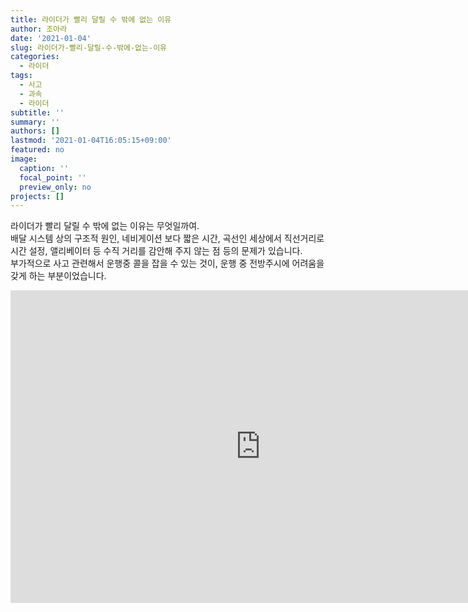 ```yaml
---
title: 라이더가 빨리 달릴 수 밖에 없는 이유
author: 조아라
date: '2021-01-04'
slug: 라이더가-빨리-달릴-수-밖에-없는-이유
categories:
  - 라이더
tags:
  - 사고
  - 과속
  - 라이더
subtitle: ''
summary: ''
authors: []
lastmod: '2021-01-04T16:05:15+09:00'
featured: no
image:
  caption: ''
  focal_point: ''
  preview_only: no
projects: []
---
```


 라이더가 빨리 달릴 수 밖에 없는 이유는 무엇일까여. <br>
배달 시스템 상의 구조적 원인, 네비게이션 보다 짧은 시간, 곡선인 세상에서 직선거리로 시간 설정, 앨리베이터 등 수직 거리를 감안해 주지 않는 점 등의 문제가 있습니다. 
<br>
 부가적으로 사고 관련해서 운행중 콜을 잡을 수 있는 것이, 운행 중 전방주시에 어려움을 갖게 하는 부분이었습니다. 
 
 <iframe width="800" height="500" src="https://www.youtube.com/embed/Q75rxCtTdaI" frameborder="0" allow="accelerometer; autoplay; clipboard-write; encrypted-media; gyroscope; picture-in-picture" allowfullscreen></iframe>